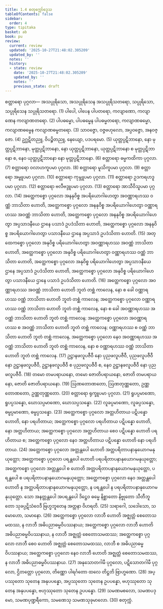 ```yaml
---
title: 1.4 စတုက္ကော်ဒ္ဒေသ
tableOfContents: false
sidebar:
  order: 4
type: tipitaka
basket: ab
book: pu
review:
  current: review
  updated: '2025-10-27T21:48:02.305209'
  updated_by: ''
  notes: ''
  history:
  - state: review
    date: '2025-10-27T21:48:02.305209'
    updated_by: ''
    notes: ''
    previous_state: draft
---
```



<ReviewStatus review={frontmatter.review} showDetails={true} />

<HypothesisAnnotation frontmatter={frontmatter} />

<DynamicBreadcrumb />

<Division number="10" book="pu" e="ch" v="31" p="107">

<Paragraph number="111" book="pu">
<Emphasis>စတ္တာရော ပုဂ္ဂလာ—</Emphasis>
</Paragraph>

<Paragraph number="112" book="pu">
အသပ္ပုရိသော, အသပ္ပုရိသေန အသပ္ပုရိသတရော, သပ္ပုရိသော, သပ္ပုရိသေန သပ္ပုရိသတရော. (1)
</Paragraph>

<Paragraph number="113" book="pu">
ပါပေါ, ပါပေန ပါပတရော, ကလျာဏော, ကလျာဏေန ကလျာဏတရော. (2)
</Paragraph>

<Paragraph number="114" book="pu">
ပါပဓမ္မော, ပါပဓမ္မေန ပါပဓမ္မတရော, ကလျာဏဓမ္မော, ကလျာဏဓမ္မေန ကလျာဏဓမ္မတရော. (3)
</Paragraph>

<Paragraph number="115" book="pu">
သာဝဇ္ဇော, ဝဇ္ဇဗဟုလော, အပ္ပဝဇ္ဇော, အနဝဇ္ဇော. (4)
</Paragraph>

<Paragraph number="116" book="pu">
ဥဂ္ဃဋိတညူ, ဝိပဉ္စိတညူ, နေယျော, ပဒပရမော. (5)
</Paragraph>

<Paragraph number="117" book="pu">
ယုတ္တပ္ပဋိဘာနော, နော မုတ္တပ္ပဋိဘာနော, မုတ္တပ္ပဋိဘာနော, နော ယုတ္တပ္ပဋိဘာနော, ယုတ္တပ္ပဋိဘာနော စ မုတ္တပ္ပဋိဘာနော စ, နေဝ ယုတ္တပ္ပဋိဘာနော နော မုတ္တပ္ပဋိဘာနော. (6)
</Paragraph>

<Paragraph number="118" book="pu">
စတ္တာရော ဓမ္မကထိကာ ပုဂ္ဂလာ. (7)
</Paragraph>

<Paragraph number="119" book="pu">
စတ္တာရော ဝလာဟကူပမာ ပုဂ္ဂလာ. (8)
</Paragraph>

<Paragraph number="120" book="pu">
စတ္တာရော မူသိကူပမာ ပုဂ္ဂလာ. (9)
</Paragraph>

<Paragraph number="121" book="pu">
စတ္တာရော အမ္ဗူပမာ ပုဂ္ဂလာ. (10)
</Paragraph>

<Paragraph number="122" book="pu">
စတ္တာရော ကုမ္ဘူပမာ ပုဂ္ဂလာ. (11)
</Paragraph>

<Paragraph number="123" book="pu">
စတ္တာရော ဥဒကရဟဒူပမာ ပုဂ္ဂလာ. (12)
</Paragraph>

<Paragraph number="124" book="pu">
စတ္တာရော ဗလီဗဒ္ဒူပမာ ပုဂ္ဂလာ. (13)
</Paragraph>

<Paragraph number="125" book="pu">
စတ္တာရော အာသီဝိသူပမာ ပုဂ္ဂလာ. (14)
</Paragraph>

<Paragraph number="126" book="pu">
အတ္ထေကစ္စော ပုဂ္ဂလော အနနုဝိစ္စ အပရိယောဂါဟေတွာ အဝဏ္ဏာရဟဿ ဝဏ္ဏံ ဘာသိတာ ဟောတိ, အတ္ထေကစ္စော ပုဂ္ဂလော အနနုဝိစ္စ အပရိယောဂါဟေတွာ ဝဏ္ဏာရဟဿ အဝဏ္ဏံ ဘာသိတာ ဟောတိ, အတ္ထေကစ္စော ပုဂ္ဂလော အနနုဝိစ္စ အပရိယောဂါဟေတွာ အပ္ပသာဒနီယေ ဌာနေ ပသာဒံ ဥပဒံသိတာ ဟောတိ, အတ္ထေကစ္စော ပုဂ္ဂလော အနနုဝိစ္စ အပရိယောဂါဟေတွာ ပသာဒနီယေ ဌာနေ အပ္ပသာဒံ ဥပဒံသိတာ ဟောတိ. (15)
</Paragraph>

<Paragraph number="127" book="pu">
အတ္ထေကစ္စော ပုဂ္ဂလော အနုဝိစ္စ ပရိယောဂါဟေတွာ အဝဏ္ဏာရဟဿ အဝဏ္ဏံ ဘာသိတာ ဟောတိ, အတ္ထေကစ္စော ပုဂ္ဂလော အနုဝိစ္စ ပရိယောဂါဟေတွာ ဝဏ္ဏာရဟဿ ဝဏ္ဏံ ဘာသိတာ ဟောတိ, အတ္ထေကစ္စော ပုဂ္ဂလော အနုဝိစ္စ ပရိယောဂါဟေတွာ အပ္ပသာဒနီယေ ဌာနေ အပ္ပသာဒံ ဥပဒံသိတာ ဟောတိ, အတ္ထေကစ္စော ပုဂ္ဂလော အနုဝိစ္စ ပရိယောဂါဟေတွာ ပသာဒနီယေ ဌာနေ ပသာဒံ ဥပဒံသိတာ ဟောတိ. (16)
</Paragraph>

<Paragraph number="128" book="pu">
အတ္ထေကစ္စော ပုဂ္ဂလော အဝဏ္ဏာရဟဿ အဝဏ္ဏံ ဘာသိတာ ဟောတိ ဘူတံ တစ္ဆံ ကာလေန, နော စ ခေါ ဝဏ္ဏာရဟဿ ဝဏ္ဏံ ဘာသိတာ ဟောတိ ဘူတံ တစ္ဆံ ကာလေန; အတ္ထေကစ္စော ပုဂ္ဂလော ဝဏ္ဏာရဟဿ ဝဏ္ဏံ ဘာသိတာ ဟောတိ ဘူတံ တစ္ဆံ ကာလေန, နော စ ခေါ အဝဏ္ဏာရဟဿ အဝဏ္ဏံ ဘာသိတာ ဟောတိ ဘူတံ တစ္ဆံ ကာလေန; အတ္ထေကစ္စော ပုဂ္ဂလော အဝဏ္ဏာရဟဿ စ အဝဏ္ဏံ ဘာသိတာ ဟောတိ ဘူတံ တစ္ဆံ ကာလေန; ဝဏ္ဏာရဟဿ စ ဝဏ္ဏံ ဘာသိတာ ဟောတိ ဘူတံ တစ္ဆံ ကာလေန, အတ္ထေကစ္စော ပုဂ္ဂလော နေဝ အဝဏ္ဏာရဟဿ အဝဏ္ဏံ ဘာသိတာ ဟောတိ ဘူတံ တစ္ဆံ ကာလေန, နော စ ဝဏ္ဏာရဟဿ ဝဏ္ဏံ ဘာသိတာ ဟောတိ ဘူတံ တစ္ဆံ ကာလေန. (17)
</Paragraph>

<Paragraph number="129" book="pu">
ဥဋ္ဌာနဖလူပဇီဝီ နော ပုညဖလူပဇီဝီ, ပုညဖလူပဇီဝီ နော ဥဋ္ဌာနဖလူပဇီဝီ, ဥဋ္ဌာနဖလူပဇီဝီ စ ပုညဖလူပဇီဝီ စ, နေဝ ဥဋ္ဌာနဖလူပဇီဝီ နော ပုညဖလူပဇီဝီ. (18)
</Paragraph>

<Paragraph number="130" book="pu">
တမော တမပရာယနော, တမော ဇောတိပရာယနော, ဇောတိ တမပရာယနော, ဇောတိ ဇောတိပရာယနော. (19)
</Paragraph>

<Paragraph number="131" book="pu">
ဩဏတောဏတော, ဩဏတုဏ္ဏတော, ဥဏ္ဏတောဏတော, ဥဏ္ဏတုဏ္ဏတော. (20)
</Paragraph>

<Paragraph number="132" book="pu">
စတ္တာရော ရုက္ခူပမာ ပုဂ္ဂလာ. (21)
</Paragraph>

<Paragraph number="133" book="pu">
ရူပပ္ပမာဏော, ရူပပ္ပသန္နော, ဃောသပ္ပမာဏော, ဃောသပ္ပသန္နော. (22)
</Paragraph>

<Paragraph number="134" book="pu">
လူခပ္ပမာဏော, လူခပ္ပသန္နော, ဓမ္မပ္ပမာဏော, ဓမ္မပ္ပသန္နော. (23)
</Paragraph>

<Paragraph number="135" book="pu">
အတ္ထေကစ္စော ပုဂ္ဂလော အတ္တဟိတာယ ပဋိပန္နော ဟောတိ, နော ပရဟိတာယ; အတ္ထေကစ္စော ပုဂ္ဂလော ပရဟိတာယ ပဋိပန္နော ဟောတိ, နော အတ္တဟိတာယ; အတ္ထေကစ္စော ပုဂ္ဂလော အတ္တဟိတာယ စေဝ ပဋိပန္နော ဟောတိ ပရဟိတာယ စ; အတ္ထေကစ္စော ပုဂ္ဂလော နေဝ အတ္တဟိတာယ ပဋိပန္နော ဟောတိ နော ပရဟိတာယ. (24)
</Paragraph>

<Paragraph number="136" book="pu">
အတ္ထေကစ္စော ပုဂ္ဂလော အတ္တန္တပေါ ဟောတိ အတ္တပရိတာပနာနုယောဂမနုယုတ္တော; အတ္ထေကစ္စော ပုဂ္ဂလော ပရန္တပေါ ဟောတိ ပရပရိတာပနာနုယောဂမနုယုတ္တော; အတ္ထေကစ္စော ပုဂ္ဂလော အတ္တန္တပေါ စ ဟောတိ အတ္တပရိတာပနာနုယောဂမနုယုတ္တော, ပရန္တပေါ စ ပရပရိတာပနာနုယောဂမနုယုတ္တော; အတ္ထေကစ္စော ပုဂ္ဂလော နေဝ အတ္တန္တပေါ ဟောတိ န အတ္တပရိတာပနာနုယောဂမနုယုတ္တော, န ပရန္တပေါ န ပရပရိတာပနာနုယောဂမနုယုတ္တော. သော အနတ္တန္တပေါ အပရန္တပေါ ဒိဋ္ဌေဝ ဓမ္မေ နိစ္ဆာတော နိဗ္ဗုတော သီတီဘူတော သုခပ္ပဋိသံဝေဒီ ဗြဟ္မဘူတေန အတ္တနာ ဝိဟရတိ. (25)
</Paragraph>

<Paragraph number="137" book="pu">
သရာဂေါ, သဒေါသော, သမောဟော, သမာနော. (26)
</Paragraph>

<Paragraph number="138" book="pu">
အတ္ထေကစ္စော ပုဂ္ဂလော လာဘီ ဟောတိ အဇ္ဈတ္တံ စေတောသမထဿ, န လာဘီ အဓိပညာဓမ္မဝိပဿနာယ; အတ္ထေကစ္စော ပုဂ္ဂလော လာဘီ ဟောတိ အဓိပညာဓမ္မဝိပဿနာယ, န လာဘီ အဇ္ဈတ္တံ စေတောသမထဿ; အတ္ထေကစ္စော ပုဂ္ဂလော လာဘီ စေဝ ဟောတိ အဇ္ဈတ္တံ စေတောသမထဿ, လာဘီ စ အဓိပညာဓမ္မဝိပဿနာယ; အတ္ထေကစ္စော ပုဂ္ဂလော နေဝ လာဘီ ဟောတိ အဇ္ဈတ္တံ စေတောသမထဿ, န လာဘီ အဓိပညာဓမ္မဝိပဿနာယ. (27)
</Paragraph>

<Paragraph number="139" book="pu">
အနုသောတဂါမီ ပုဂ္ဂလော, ပဋိသောတဂါမီ ပုဂ္ဂလော, ဌိတတ္တော ပုဂ္ဂလော, တိဏ္ဏော ပါရင်္ဂတော ထလေ တိဋ္ဌတိ ဗြာဟ္မဏော. (28)
</Paragraph>

<Paragraph number="140" book="pu">
အပ္ပဿုတော သုတေန အနုပပန္နော, အပ္ပဿုတော သုတေန ဥပပန္နော, ဗဟုဿုတော သုတေန အနုပပန္နော, ဗဟုဿုတော သုတေန ဥပပန္နော. (29)
</Paragraph>

<Paragraph number="141" book="pu">
သမဏမစလော, သမဏပဒုမော, သမဏပုဏ္ဍရီကော, သမဏေသု သမဏသုခုမာလော. (30)

</Paragraph>
</Division>

<Paragraph number="142" type="center" book="pu">
စတုက္ကံ.
</Paragraph>